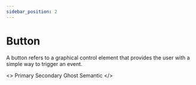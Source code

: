 ```yaml
---
sidebar_position: 2
---
```


# Button

A button refers to a graphical control element that provides the user with a simple way to trigger an event.


<>
  <HvButton category="primary">Primary</HvButton>
  <HvButton category="secondary">Secondary</HvButton>
  <HvButton category="ghost">Ghost</HvButton>
  <HvButton category="semantic">Semantic</HvButton>
</>
